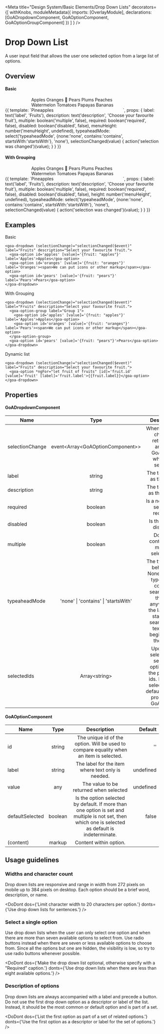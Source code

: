 



<Meta title="Design System/Basic Elements/Drop Down Lists" decorators={[
        withKnobs,
        moduleMetadata({ 
          imports: [OverlayModule],
          declarations: [GoADropdownComponent, GoAOptionComponent, GoAOptionGroupComponent]
        })
    ]
} />

# Drop Down List
A user input field that allows the user one selected option from a large list of options.

## Overview

#### Basic
<Preview>
  <Story name="Basic" height={200}>
    {{
        template: `<span style="width:300px;display:inline-block;">
                    <goa-dropdown 
                        (selectionChange)="selectionChanged($event)" 
                        [typeaheadMode]="typeaheadMode"
                        [menuHeight]="menuHeight"
                        [required]="required" 
                        [disabled]="disabled" 
                        [multiple]="multiple" 
                        [label]="label" 
                        [description]="description">
                      <goa-option id='apples' [value]='{fruit: "apples"}' label="Apples">Apples</goa-option>
                      <goa-option id='oranges' [defaultSelected]="true" [value]='{fruit: "oranges"}' label="Oranges"><span>Oranges 🍊</span></goa-option>
                      <goa-option id='pears' [value]='{fruit: "pears"}' label="Pears">Pears</goa-option>
                      <goa-option id='plums' [value]='{fruit: "plums"}' label="Plums">Plums</goa-option>
                      <goa-option id='peaches' [value]='{fruit: "peaches"}' label="Peaches">Peaches</goa-option>
                      <goa-option id='watermelons' [value]='{fruit: "watermelons"}' label="Watermelon">Watermelon</goa-option>
                      <goa-option id='tomatoes' [value]='{fruit: "tomatoes"}' label="Tomatoes">Tomatoes</goa-option>
                      <goa-option id='papayas' [value]='{fruit: "papayas"}' label="Papayas">Papayas</goa-option>
                      <goa-option id='bananas' [value]='{fruit: "bananas"}' label="Bananas">Bananas</goa-option>
                      <goa-option id='pineapples' [value]='{fruit: "pineapples"}' label="Pineapples">Pineapples</goa-option>
                    </goa-dropdown>
                  </span>`,
        props: {
          label: text('label', 'Fruits'),
          description: text('description', 'Choose your favourite fruit'),
          multiple: boolean('multiple', false),
          required: boolean('required', false),
          disabled: boolean('disabled', false),
          menuHeight: number('menuHeight', undefined),
          typeaheadMode: select('typeaheadMode', {none:'none', contains:'contains', startsWith:'startsWith'}, 'none'),          
          selectionChanged(value) {
            action('selection was changed')(value);
          }
        }
    }}
  </Story>
</Preview>

#### With Grouping
<Preview>
  <Story name="With Grouping" height={200}>
    {{
        template: `<span style="width:300px;display:inline-block;">
                    <goa-dropdown (selectionChange)="selectionChanged($event)"  
                        [required]="required" 
                        [menuHeight]="menuHeight"
                        [typeaheadMode]="typeaheadMode"
                        [disabled]="disabled" 
                        [multiple]="multiple" 
                        [label]="label" 
                        [description]="description">
                      <goa-option-group label="Group 1">
                        <goa-option id='apples' [value]='{fruit: "apples"}' label="Apples">Apples</goa-option>
                        <goa-option id='oranges' [defaultSelected]="true" [value]='{fruit: "oranges"}' label="Oranges"><span>Oranges 🍊</span></goa-option>
                        <goa-option id='pears' [value]='{fruit: "pears"}' label="Pears">Pears</goa-option>
                      </goa-option-group>
                      <goa-option-group label="Group 2">
                        <goa-option id='plums' [value]='{fruit: "plums"}' label="Plums">Plums</goa-option>
                        <goa-option id='peaches' [value]='{fruit: "peaches"}' label="Peaches">Peaches</goa-option>
                        <goa-option id='watermelons' [value]='{fruit: "watermelons"}' label="Watermelons">Watermelon</goa-option>
                        <goa-option id='tomatoes' [value]='{fruit: "tomatoes"}' label="Tomatoes">Tomatoes</goa-option>
                        <goa-option id='papayas' [value]='{fruit: "papayas"}' label="Papayas">Papayas</goa-option>
                      </goa-option-group>
                      <goa-option id='bananas' [value]='{fruit: "bananas"}' label="Bananas">Bananas</goa-option>
                      <goa-option id='pineapples' [value]='{fruit: "pineapples"}' label="Pineapples">Pineapples</goa-option>
                    </goa-dropdown>
                  </span>`,
        props: {
          label: text('label', 'Fruits'),
          description: text('description', 'Choose your favourite fruit'),
          multiple: boolean('multiple', false),
          required: boolean('required', false),
          disabled: boolean('disabled', false),
          height: number('menuHeight', undefined),
          typeaheadMode: select('typeaheadMode', {none:'none', contains:'contains', startsWith:'startsWith'}, 'none'),
          selectionChanged(value) {
            action('selection was changed')(value);
          }
        }
    }}
  </Story>
</Preview>

## Examples
Basic  
```
<goa-dropdown (selectionChange)="selectionChanged($event)" label="Fruits" description="Select your favourite fruit.">
  <goa-option id='apples' [value]='{fruit: "apples"}' label='Apples'>Apples</goa-option>
  <goa-option id='oranges' [value]='{fruit: "oranges"}' label='Oranges'><span>We can put icons or other markup</span></goa-option>
  <goa-option id='pears' [value]='{fruit: "pears"}' label='Pears'>Pears</goa-option>
</goa-dropdown>
```
  
With Grouping  
```
<goa-dropdown (selectionChange)="selectionChanged($event)" label="Fruits" description="Select your favourite fruit.">
  <goa-option-group label="Group 1">
    <goa-option id='apples' [value]='{fruit: "apples"}' label='Apples'>Apples</goa-option>
    <goa-option id='oranges' [value]='{fruit: "oranges"}' label='Pears'><span>We can put icons or other markup</span></goa-option>
  </goa-option-group>
  <goa-option id='pears' [value]='{fruit: "pears"}'>Pears</goa-option>
</goa-dropdown>
```

Dynamic list 
```
<goa-dropdown (selectionChange)="selectionChanged($event)" label="Fruits" description="Select your favourite fruit.">
  <goa-option *ngFor="let fruit of fruits" [id]='fruit.id' [value]='fruit' [label]='fruit.label'>{{fruit.label}}</goa-option>
</goa-dropdown>
```

## Properties

#### GoADropdownComponent  

| Name     | Type | Description | Default |
|----------|:----:|:-----------:|--------:|
| selectionChange | event&lt;Array&lt;GoAOptionComponent&gt;&gt; | When selection changes returns an array of GoAOption which are selected | empty array |
| label | string | The text to use as the label. | '' |
| description | string | The text to use as the helper. | '' |
| required | boolean | Is a non-empty selection required? | false |
| disabled | boolean | Is the control disabled? | false |
| multiple | boolean | Does the control allow multiple selections? | false |
| typeaheadMode | 'none' \| 'contains' \| 'startsWith' | The typeahead behaviour.  None disables typeahead, contains searches for the text anywhere in the label, and startsWith searches for text at the beginning of the label. | 'none' |
| selectedIds | Array&lt;string&gt; | Update the selection by selecting options with the passed in ids.  For initial selection use defaultSelected property of GoAOption. | undefined | 
  
  
#### GoAOptionComponent  

| Name     | Type | Description | Default |
|----------|:----:|:-----------:|--------:|
| id | string | The unique id of the option.  Will be used to compare equality when an item is selected. | '' |
| label | string | The label for the item where text only is needed. | undefined |
| value | any | The value to be returned when selected | undefined |
| defaultSelected | boolean | Is the option selected by default.  If more than one option is set and multiple is not set, then which one is selected as default is indeterminate. | false |
| (content) | markup | Content within option. | |

## Usage guidelines
### Widths and character count
Drop down lists are responsive and range in width from 272 pixels on mobile up to 384 pixels 
on desktop. Each option should be a brief word, description, or name.

<DoDont 
  dos={'Limit character width to 20 characters per option.'}
  donts={'Use drop down lists for sentences.'}
/>

### Select a single option
Use drop down lists when the user can only select one option and when there are more than 
seven available options to select from. Use radio buttons instead when there are seven or 
less available options to choose from. Since all the options but one are hidden, the visibility 
is low, so try to use radio buttons whenever possible.

<DoDont 
  dos={'Make the drop down list optional, otherwise specify with a "Required" caption.'}
  donts={'Use drop down lists when there are less than eight available options.'}
/>

### Description of options
Drop down lists are always accompanied with a label and precede a button. Do not use the first 
drop down option as a descriptor or label of the list. Instead, it should be the most common or 
default option and is part of a set.

<DoDont 
  dos={'List the first option as part of a set of related options.'}
  donts={'Use the first option as a descriptor or label for the set of options.'}
/>

